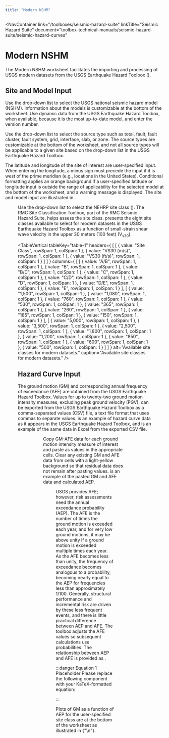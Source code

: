 ```yaml
---
title: "Modern NSHM"
---
```



<NavContainer 
  link="/toolboxes/seismic-hazard-suite"
  linkTitle="Seismic Hazard Suite"
  document="toolbox-technical-manuals/seismic-hazard-suite/seismic-hazard-curves"
></NavContainer>

# Modern NSHM

The Modern NSHM worksheet facilitates the importing and processing of USGS modern datasets from the USGS Earthquake Hazard Toolbox ().

## Site and Model Input

Use the drop-down list to select the USGS national seismic hazard model (NSHM). Information about the models is customizable at the bottom of the
worksheet. Use dynamic data from the USGS Earthquake Hazard Toolbox, when available, because it is the most up-to-date model, and enter the version
number.

Use the drop-down list to select the source type such as total, fault, fault cluster, fault system, grid, interface, slab, or zone. The source types
are customizable at the bottom of the worksheet, and not all source types will be applicable to a given site based on the drop-down list in the USGS
Earthquake Hazard Toolbox.

The latitude and longitude of the site of interest are user-specified input. When entering the longitude, a minus sign must precede the input if it is
west of the prime meridian (e.g., locations in the United States). Conditional formatting applies an orange background if a user-specified latitude
or longitude input is outside the range of applicability for the selected model at the bottom of the worksheet, and a warning message is displayed.
The site and model input are illustrated in <FigReference figKey="figure-8" />.

<Figure
  figKey="figure-8"
  src="figures/toolbox-technical-manuals/seismic-hazard-suite/seismic-hazard-curves/v1.0/figures/figure8.png"
  alt="Modern NSHM worksheet: USGS Earthquake Hazard Toolbox hazard curve data."
  caption="Modern NSHM worksheet: USGS Earthquake Hazard Toolbox hazard curve data."
/>

Use the drop-down list to select the NEHRP site class (<Citation citationKey="FEMA2020" />). The RMC Site Classification Toolbox, part of the RMC
Seismic Hazard Suite, helps assess the site class. <TableReference tableKey="table-1" /> presents the eight site classes available to select for
modern datasets in the USGS Earthquake Hazard Toolbox as a function of small-strain shear wave velocity in the upper 30 meters (100 feet)
(V<sub>s30</sub>).

<TableVertical
  tableKey="table-1"
  headers={
[
    [
      { value: "Site Class", rowSpan: 1, colSpan: 1 },
      { value: "VS30 (m/s)", rowSpan: 1, colSpan: 1 },
      { value: "VS30 (ft/s)", rowSpan: 1, colSpan: 1 }
    ]
  ]
  }
  columns={
[
    [
      { value: "A/B", rowSpan: 1, colSpan: 1 },
      { value: "B", rowSpan: 1, colSpan: 1 },
      { value: "B/C", rowSpan: 1, colSpan: 1 },
      { value: "C", rowSpan: 1, colSpan: 1 },
      { value: "C/D", rowSpan: 1, colSpan: 1 },
      { value: "D", rowSpan: 1, colSpan: 1 },
      { value: "D/E", rowSpan: 1, colSpan: 1 },
      { value: "E", rowSpan: 1, colSpan: 1 }
    ],
    [
      { value: "1,500", rowSpan: 1, colSpan: 1 },
      { value: "1,080", rowSpan: 1, colSpan: 1 },
      { value: "760", rowSpan: 1, colSpan: 1 },
      { value: "530", rowSpan: 1, colSpan: 1 },
      { value: "365", rowSpan: 1, colSpan: 1 },
      { value: "260", rowSpan: 1, colSpan: 1 },
      { value: "185", rowSpan: 1, colSpan: 1 },
      { value: "150", rowSpan: 1, colSpan: 1 }
    ],
    [
      { value: "5,000", rowSpan: 1, colSpan: 1 },
      { value: "3,500", rowSpan: 1, colSpan: 1 },
      { value: "2,500", rowSpan: 1, colSpan: 1 },
      { value: "1,800", rowSpan: 1, colSpan: 1 },
      { value: "1,200", rowSpan: 1, colSpan: 1 },
      { value: "850", rowSpan: 1, colSpan: 1 },
      { value: "600", rowSpan: 1, colSpan: 1 },
      { value: "500", rowSpan: 1, colSpan: 1 }
    ]
  ]
  }
  alt="Available site classes for modern datasets."
  caption="Available site classes for modern datasets."
/>

## Hazard Curve Input

The ground motion (GM) and corresponding annual frequency of exceedance (AFE) are obtained from the USGS Earthquake Hazard Toolbox. Values for up to
twenty-two ground motion intensity measures, excluding peak ground velocity (PGV), can be exported from the USGS Earthquake Hazard Toolbox as a
comma-separated values (CSV) file, a text file format that uses commas to separate values. <FigReference figKey="figure-9" /> is an example of hazard
curve data as it appears in the USGS Earthquake Hazard Toolbox, and <FigReference figKey="figure-10" /> is an example of the same data in Excel from
the exported CSV file.

<Figure
  figKey="figure-9"
  src="figures/toolbox-technical-manuals/seismic-hazard-suite/seismic-hazard-curves/v1.0/figures/figure9.png"
  alt="Modern NSHM worksheet: Exported hazard curve data as CSV file."
  caption="Modern NSHM worksheet: Exported hazard curve data as CSV file."
/>

<Figure
  figKey="figure-10"
  src="figures/toolbox-technical-manuals/seismic-hazard-suite/seismic-hazard-curves/v1.0/figures/figure10.png"
  alt="Modern NSHM worksheet: Hazard curve input."
  caption="Modern NSHM worksheet: Hazard curve input."
/>

Copy GM-AFE data for each ground motion intensity measure of interest and paste as values in the appropriate cells. Clear any existing GM and AFE data
from cells with a light-yellow background so that residual data does not remain after pasting values. <FigReference figKey="figure-11" /> is an
example of the pasted GM and AFE data and calculated AEP.

<Figure
  figKey="figure-11"
  src="figures/toolbox-technical-manuals/seismic-hazard-suite/seismic-hazard-curves/v1.0/figures/figure11.png"
  alt="Modern NSHM worksheet: Hazard curve plot."
  caption="Modern NSHM worksheet: Hazard curve plot."
/>

USGS provides AFE; however, risk assessments need the annual exceedance probability (AEP). The AFE is the number of times the ground motion is
exceeded each year, and for very low ground motions, it may be above unity if a ground motion is exceeded multiple times each year. As the AFE becomes
less than unity, the frequency of exceedance becomes analogous to a probability, becoming nearly equal to the AEP for frequencies less than
approximately 1/100. Generally, structural performance and incremental risk are driven by these less frequent events, and there is little practical
difference between AEP and AFE. The toolbox adjusts the AFE values so subsequent calculations use probabilities. The relationship between AEP and AFE
is provided as <EquationReference equationKey="equation-1" />.

:::danger Equation 1 Placeholder
Please replace the following component with your KaTeX-formatted equation:

<Equation
  equationKey="equation-1"
  equation="INSERT EQUATION HERE IN KaTeX FORMAT"
/>
:::

Plots of GM as a function of AEP for the user-specified site class are at the bottom of the worksheet as illustrated in
{"\n"}<FigReference figKey="figure-12" />.

<Figure
  figKey="figure-12"
  src="figures/toolbox-technical-manuals/seismic-hazard-suite/seismic-hazard-curves/v1.0/figures/figure12.png"
  alt="Legacy NSHM worksheet: Site and model input."
  caption="Legacy NSHM worksheet: Site and model input."
/>

<CitationFootnote />
